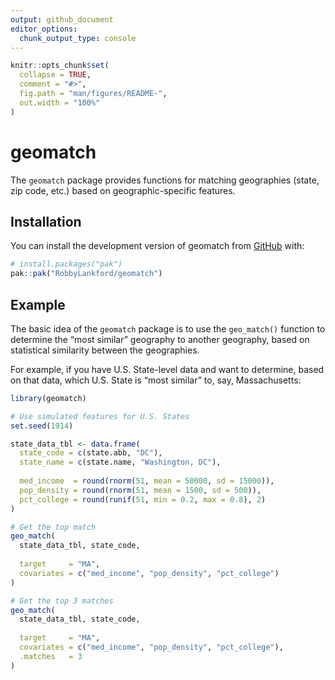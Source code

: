 ```yaml
---
output: github_document
editor_options: 
  chunk_output_type: console
---
```


<!-- README.md is generated from README.Rmd. Please edit that file -->

```r
knitr::opts_chunk$set(
  collapse = TRUE,
  comment = "#>",
  fig.path = "man/figures/README-",
  out.width = "100%"
)
```

# geomatch

<!-- badges: start -->
<!-- badges: end -->

The `geomatch` package provides functions for matching geographies (state, zip code, etc.) based on geographic-specific features.

## Installation

You can install the development version of geomatch from [GitHub](https://github.com/) with:

``` r
# install.packages("pak")
pak::pak("RobbyLankford/geomatch")
```

## Example

The basic idea of the `geomatch` package is to use the `geo_match()` function to determine the "most similar" geography to another geography, based on statistical similarity between the geographies. 

For example, if you have U.S. State-level data and want to determine, based on that data, which U.S. State is "most similar" to, say, Massachusetts:

```r
library(geomatch)

# Use simulated features for U.S. States
set.seed(1914)

state_data_tbl <- data.frame(
  state_code = c(state.abb, "DC"),
  state_name = c(state.name, "Washington, DC"),
    
  med_income  = round(rnorm(51, mean = 50000, sd = 15000)),
  pop_density = round(rnorm(51, mean = 1500, sd = 500)),
  pct_college = round(runif(51, min = 0.2, max = 0.8), 2)
)

# Get the top match
geo_match(
  state_data_tbl, state_code, 
  
  target     = "MA", 
  covariates = c("med_income", "pop_density", "pct_college")
)

# Get the top 3 matches
geo_match(
  state_data_tbl, state_code,
  
  target     = "MA",
  covariates = c("med_income", "pop_density", "pct_college"),
  .matches   = 3
)
```
